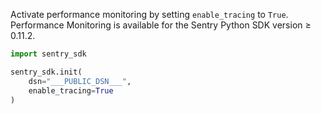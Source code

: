Activate performance monitoring by setting `enable_tracing` to `True`. Performance Monitoring is available for the Sentry Python SDK version ≥ 0.11.2.

<SignInNote />

```python
import sentry_sdk

sentry_sdk.init(
    dsn="___PUBLIC_DSN___",
    enable_tracing=True
)
```

